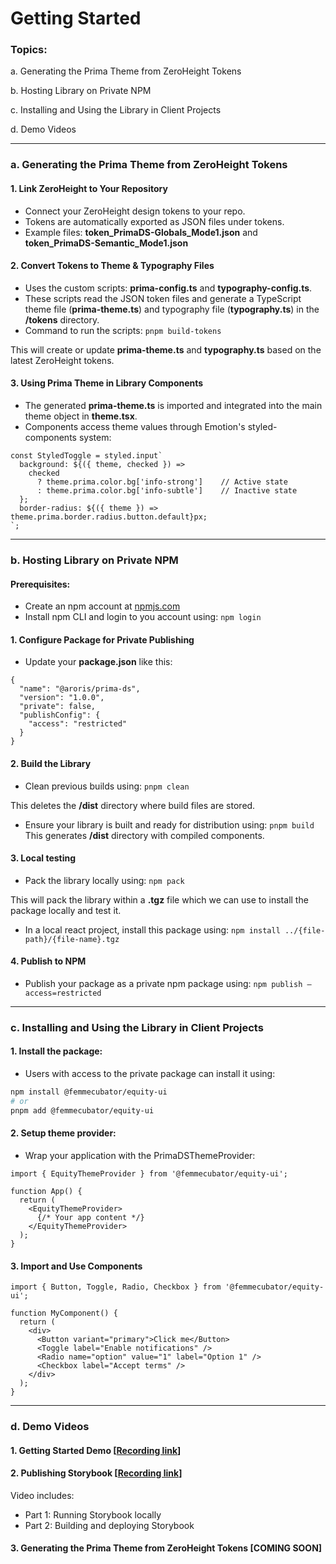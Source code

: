
<Meta title="Overview/Getting Started" />

# Getting Started

### Topics: 

a. Generating the Prima Theme from ZeroHeight Tokens

b. Hosting Library on Private NPM

c. Installing and Using the Library in Client Projects

d. Demo Videos

---

### a. Generating the Prima Theme from ZeroHeight Tokens

#### 1. Link ZeroHeight to Your Repository
* Connect your ZeroHeight design tokens to your repo.
* Tokens are automatically exported as JSON files under tokens.
* Example files: <strong>token_PrimaDS-Globals_Mode1.json</strong> and <strong>token_PrimaDS-Semantic_Mode1.json</strong>

#### 2. Convert Tokens to Theme & Typography Files
* Uses the custom scripts: <strong>prima-config.ts</strong> and <strong>typography-config.ts</strong>.
* These scripts read the JSON token files and generate a TypeScript theme file (<strong>prima-theme.ts</strong>) and typography file (<strong>typography.ts</strong>) in the <strong>/tokens</strong> directory.
* Command to run the scripts: ```pnpm build-tokens```

This will create or update <strong>prima-theme.ts</strong> and <strong>typography.ts</strong> based on the latest ZeroHeight tokens.

#### 3. Using Prima Theme in Library Components
* The generated <strong>prima-theme.ts</strong> is imported and integrated into the main theme object in <strong>theme.tsx</strong>.
* Components access theme values through Emotion's styled-components system:
```tsx
const StyledToggle = styled.input`
  background: ${({ theme, checked }) =>
    checked 
      ? theme.prima.color.bg['info-strong']    // Active state
      : theme.prima.color.bg['info-subtle']    // Inactive state
  };
  border-radius: ${({ theme }) => theme.prima.border.radius.button.default}px;
`;
```

---

### b. Hosting Library on Private NPM

#### Prerequisites:
* Create an npm account at [npmjs.com](npmjs.com)
* Install npm CLI and login to you account using: ```npm login```

#### 1. Configure Package for Private Publishing
* Update your <strong>package.json</strong> like this:
```tsx
{
  "name": "@aroris/prima-ds",
  "version": "1.0.0",
  "private": false,
  "publishConfig": {
    "access": "restricted"
  }
}
```

#### 2. Build the Library
* Clean previous builds using: ```pnpm clean```

This deletes the <strong>/dist</strong> directory where build files are stored.
 
* Ensure your library is built and ready for distribution using: ```pnpm build```
This generates <strong>/dist</strong> directory with compiled components.

#### 3. Local testing
* Pack the library locally using: ```npm pack```

This will pack the library within a <strong>.tgz</strong> file which we can use to install the package locally and test it.

* In a local react project, install this package using: ```npm install ../{file-path}/{file-name}.tgz```


#### 4. Publish to NPM
* Publish your package as a private npm package using: ```npm publish –access=restricted```

---

### c. Installing and Using the Library in Client Projects

#### 1. Install the package:
* Users with access to the private package can install it using:
```bash
npm install @femmecubator/equity-ui
# or
pnpm add @femmecubator/equity-ui
```

#### 2. Setup theme provider:
* Wrap your application with the PrimaDSThemeProvider:
```tsx
import { EquityThemeProvider } from '@femmecubator/equity-ui';

function App() {
  return (
    <EquityThemeProvider>
      {/* Your app content */}
    </EquityThemeProvider>
  );
}
```

#### 3. Import and Use Components
```tsx
import { Button, Toggle, Radio, Checkbox } from '@femmecubator/equity-ui';

function MyComponent() {
  return (
    <div>
      <Button variant="primary">Click me</Button>
      <Toggle label="Enable notifications" />
      <Radio name="option" value="1" label="Option 1" />
      <Checkbox label="Accept terms" />
    </div>
  );
}
```

---

### d. Demo Videos

#### 1. Getting Started Demo [[Recording link](https://youtu.be/C_sEoPtRerA)]

#### 2. Publishing Storybook [[Recording link](https://youtu.be/w1Z-9oi0C4U)]

Video includes:
* Part 1: Running Storybook locally
* Part 2: Building and deploying Storybook

#### 3. Generating the Prima Theme from ZeroHeight Tokens [COMING SOON]
